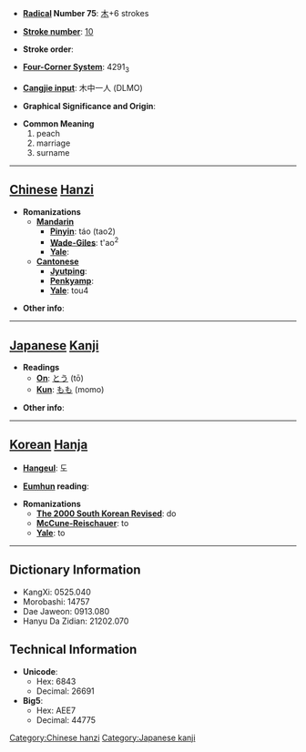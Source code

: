 * '''[[Wiktionary:Chinese radical index| Radical]] Number 75''': [[Wiktionary:Chinese radical index 木|木]]+6 strokes

* '''[[Wiktionary:Chinese total strokes index|Stroke number]]''': [[Wiktionary:Chinese total strokes index 10|10]]

* '''Stroke order''': 

* '''[[Wiktionary:Chinese four corner index|Four-Corner System]]''': 4291<sub>3</sub>

* '''[[Wiktionary:Chinese Cangjie index|Cangjie input]]''': 木中一人 (DLMO)

* '''Graphical Significance and Origin''': 

* '''Common Meaning'''
*#peach
*# marriage
*# surname


----

== [[Chinese]] [[Hanzi]] ==

* '''Romanizations'''
** '''[[Mandarin]]'''
*** '''[[Pinyin]]''': táo (tao2)
*** '''[[Wade-Giles]]''': t'ao<sup>2</sup>
*** '''[[Yale]]''': 
** '''[[Cantonese]]'''
*** '''[[Jyutping]]''':
*** '''[[Penkyamp]]''': 
*** '''[[Yale]]''': tou4

* '''Other info''': 

----

== [[Japanese]] [[Kanji]] ==

* '''Readings'''
** '''[[On]]''': [[とう]] (tō)
** '''[[Kun]]''': [[もも]] (momo)

* '''Other info''':  

----

== [[Korean]] [[Hanja]] ==

* '''[[Hangeul]]''': 도

* '''[[Eumhun]] reading''': 

* '''Romanizations'''
** '''[[The 2000 South Korean Revised Romanization|The 2000 South Korean Revised]]''': do
** '''[[McCune-Reischauer]]''': to
** '''[[Yale]]''': to

----

== Dictionary Information ==

* KangXi: 0525.040
* Morobashi: 14757
* Dae Jaweon: 0913.080
* Hanyu Da Zidian: 21202.070

== Technical Information ==

* '''Unicode''':
** Hex: 6843
** Decimal: 26691
* '''Big5''':
** Hex: AEE7
** Decimal: 44775

[[Category:Chinese hanzi]]
[[Category:Japanese kanji]]